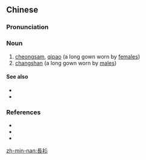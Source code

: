 {{also|长衫}}
==Chinese==
{{zh-forms|s=长衫}}

===Pronunciation===
{{zh-pron
|m=chángshān
|c=coeng4 saam1
|h=pfs=chhòng-sâm
|mn=tn̂g-saⁿ
|w=3zan se
|cat=n
}}

===Noun===
{{zh-noun}}

# [[cheongsam]], [[qipao]] (a long gown worn by [[female]]s)
# [[w:changshan|changshan]] (a long gown worn by [[male]]s)

====See also====
* {{zh-l|長袍}}
* {{zh-l|旗袍}}

===References===
* {{pedialite|長衫|lang=zh}}
* {{pedialite|cheongsam}}
* {{pedialite|changshan}}

[[zh-min-nan:長衫]]